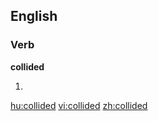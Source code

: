 ==English==
===Verb===
'''collided'''
# {{past of|[[collide]]}}

[[hu:collided]]
[[vi:collided]]
[[zh:collided]]